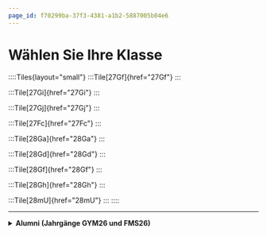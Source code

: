 ```yaml
---
page_id: f70299ba-37f3-4381-a1b2-5887005b04e6
---
```

# Wählen Sie Ihre Klasse
::::Tiles{layout="small"}
:::Tile[27Gf]{href="27Gf"}
:::

:::Tile[27Gi]{href="27Gi"}
:::

:::Tile[27Gj]{href="27Gj"}
:::

:::Tile[27Fc]{href="27Fc"}
:::

:::Tile[28Ga]{href="28Ga"}
:::

:::Tile[28Gd]{href="28Gd"}
:::

:::Tile[28Gf]{href="28Gf"}
:::

:::Tile[28Gh]{href="28Gh"}
:::

:::Tile[28mU]{href="28mU"}
:::
::::

---

<details>
  <summary><b>Alumni (Jahrgänge GYM26 und FMS26)</b></summary>
  ::::Tiles{layout="small"}
  :::Tile[26b]{href="gym2"}
  :::

  :::Tile[26d]{href="gym2"}
  :::

  :::Tile[26f]{href="gym2"}
  :::

  :::Tile[26Fb]{href="fms1"}
  :::
  ::::
</details>
